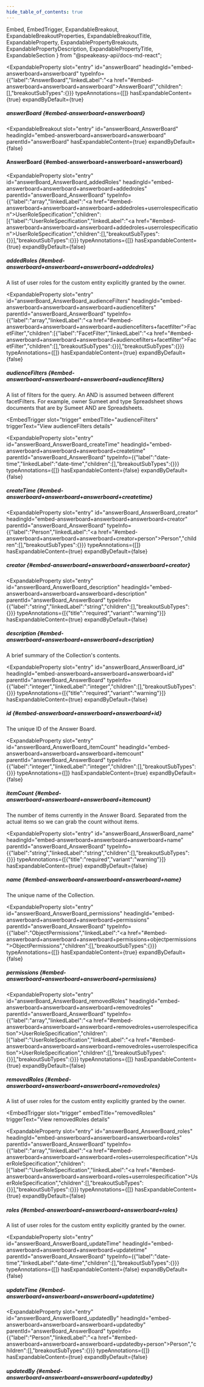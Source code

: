 ```yaml
---
hide_table_of_contents: true
---
```

  Embed,
  EmbedTrigger,
  ExpandableBreakout,
  ExpandableBreakoutProperties,
  ExpandableBreakoutTitle,
  ExpandableProperty,
  ExpandablePropertyBreakouts,
  ExpandablePropertyDescription,
  ExpandablePropertyTitle,
  ExpandableSection
} from "@speakeasy-api/docs-md-react";

<ExpandableSection>

<ExpandableProperty
  slot="entry"
  id="answerBoard"
  headingId="embed-answerboard+answerboard"
  typeInfo={{"label":"AnswerBoard","linkedLabel":"<a href=\"#embed-answerboard+answerboard+answerboard\">AnswerBoard</a>","children":[],"breakoutSubTypes":{}}}
  typeAnnotations={[]}
  hasExpandableContent={true}
  expandByDefault={true}
>

<ExpandablePropertyTitle slot="title">

##### answerBoard \{#embed-answerboard+answerboard\}

</ExpandablePropertyTitle>

<ExpandablePropertyBreakouts slot="breakouts">

<ExpandableBreakout
  slot="entry"
  id="answerBoard_AnswerBoard"
  headingId="embed-answerboard+answerboard+answerboard"
  parentId="answerBoard"
  hasExpandableContent={true}
  expandByDefault={false}
>

<ExpandableBreakoutTitle slot="title">

#### AnswerBoard \{#embed-answerboard+answerboard+answerboard\}

</ExpandableBreakoutTitle>

<ExpandableBreakoutProperties slot="properties">

<ExpandableProperty
  slot="entry"
  id="answerBoard_AnswerBoard_addedRoles"
  headingId="embed-answerboard+answerboard+answerboard+addedroles"
  parentId="answerBoard_AnswerBoard"
  typeInfo={{"label":"array","linkedLabel":"<a href=\"#embed-answerboard+answerboard+answerboard+addedroles+userrolespecification\">UserRoleSpecification</a>","children":[{"label":"UserRoleSpecification","linkedLabel":"<a href=\"#embed-answerboard+answerboard+answerboard+addedroles+userrolespecification\">UserRoleSpecification</a>","children":[],"breakoutSubTypes":{}}],"breakoutSubTypes":{}}}
  typeAnnotations={[]}
  hasExpandableContent={true}
  expandByDefault={false}
>

<ExpandablePropertyTitle slot="title">

##### addedRoles \{#embed-answerboard+answerboard+answerboard+addedroles\}

</ExpandablePropertyTitle>

<ExpandablePropertyDescription slot="description">

A list of user roles for the custom entity explicitly granted by the owner.

</ExpandablePropertyDescription>

</ExpandableProperty>

<ExpandableProperty
  slot="entry"
  id="answerBoard_AnswerBoard_audienceFilters"
  headingId="embed-answerboard+answerboard+answerboard+audiencefilters"
  parentId="answerBoard_AnswerBoard"
  typeInfo={{"label":"array","linkedLabel":"<a href=\"#embed-answerboard+answerboard+answerboard+audiencefilters+facetfilter\">FacetFilter</a>","children":[{"label":"FacetFilter","linkedLabel":"<a href=\"#embed-answerboard+answerboard+answerboard+audiencefilters+facetfilter\">FacetFilter</a>","children":[],"breakoutSubTypes":{}}],"breakoutSubTypes":{}}}
  typeAnnotations={[]}
  hasExpandableContent={true}
  expandByDefault={false}
>

<ExpandablePropertyTitle slot="title">

##### audienceFilters \{#embed-answerboard+answerboard+answerboard+audiencefilters\}

</ExpandablePropertyTitle>

<ExpandablePropertyDescription slot="description">

A list of filters for the query. An AND is assumed between different facetFilters. For example, owner Sumeet and type Spreadsheet shows documents that are by Sumeet AND are Spreadsheets.

</ExpandablePropertyDescription>

<Embed slot="embed">

<EmbedTrigger
  slot="trigger"
  embedTitle="audienceFilters"
  triggerText="View audienceFilters details"
>

<Embedaudiencefilters />

</EmbedTrigger>

</Embed>

</ExpandableProperty>

<ExpandableProperty
  slot="entry"
  id="answerBoard_AnswerBoard_createTime"
  headingId="embed-answerboard+answerboard+answerboard+createtime"
  parentId="answerBoard_AnswerBoard"
  typeInfo={{"label":"date-time","linkedLabel":"date-time","children":[],"breakoutSubTypes":{}}}
  typeAnnotations={[]}
  hasExpandableContent={false}
  expandByDefault={false}
>

<ExpandablePropertyTitle slot="title">

##### createTime \{#embed-answerboard+answerboard+answerboard+createtime\}

</ExpandablePropertyTitle>

</ExpandableProperty>

<ExpandableProperty
  slot="entry"
  id="answerBoard_AnswerBoard_creator"
  headingId="embed-answerboard+answerboard+answerboard+creator"
  parentId="answerBoard_AnswerBoard"
  typeInfo={{"label":"Person","linkedLabel":"<a href=\"#embed-answerboard+answerboard+answerboard+creator+person\">Person</a>","children":[],"breakoutSubTypes":{}}}
  typeAnnotations={[]}
  hasExpandableContent={true}
  expandByDefault={false}
>

<ExpandablePropertyTitle slot="title">

##### creator \{#embed-answerboard+answerboard+answerboard+creator\}

</ExpandablePropertyTitle>

<Embed slot="embed">

<EmbedTrigger slot="trigger" embedTitle="creator" triggerText="View creator details">

<Embedcreator />

</EmbedTrigger>

</Embed>

</ExpandableProperty>

<ExpandableProperty
  slot="entry"
  id="answerBoard_AnswerBoard_description"
  headingId="embed-answerboard+answerboard+answerboard+description"
  parentId="answerBoard_AnswerBoard"
  typeInfo={{"label":"string","linkedLabel":"string","children":[],"breakoutSubTypes":{}}}
  typeAnnotations={[{"title":"required","variant":"warning"}]}
  hasExpandableContent={true}
  expandByDefault={false}
>

<ExpandablePropertyTitle slot="title">

##### description \{#embed-answerboard+answerboard+answerboard+description\}

</ExpandablePropertyTitle>

<ExpandablePropertyDescription slot="description">

A brief summary of the Collection's contents.

</ExpandablePropertyDescription>

</ExpandableProperty>

<ExpandableProperty
  slot="entry"
  id="answerBoard_AnswerBoard_id"
  headingId="embed-answerboard+answerboard+answerboard+id"
  parentId="answerBoard_AnswerBoard"
  typeInfo={{"label":"integer","linkedLabel":"integer","children":[],"breakoutSubTypes":{}}}
  typeAnnotations={[{"title":"required","variant":"warning"}]}
  hasExpandableContent={true}
  expandByDefault={false}
>

<ExpandablePropertyTitle slot="title">

##### id \{#embed-answerboard+answerboard+answerboard+id\}

</ExpandablePropertyTitle>

<ExpandablePropertyDescription slot="description">

The unique ID of the Answer Board.

</ExpandablePropertyDescription>

</ExpandableProperty>

<ExpandableProperty
  slot="entry"
  id="answerBoard_AnswerBoard_itemCount"
  headingId="embed-answerboard+answerboard+answerboard+itemcount"
  parentId="answerBoard_AnswerBoard"
  typeInfo={{"label":"integer","linkedLabel":"integer","children":[],"breakoutSubTypes":{}}}
  typeAnnotations={[]}
  hasExpandableContent={true}
  expandByDefault={false}
>

<ExpandablePropertyTitle slot="title">

##### itemCount \{#embed-answerboard+answerboard+answerboard+itemcount\}

</ExpandablePropertyTitle>

<ExpandablePropertyDescription slot="description">

The number of items currently in the Answer Board. Separated from the actual items so we can grab the count without items.

</ExpandablePropertyDescription>

</ExpandableProperty>

<ExpandableProperty
  slot="entry"
  id="answerBoard_AnswerBoard_name"
  headingId="embed-answerboard+answerboard+answerboard+name"
  parentId="answerBoard_AnswerBoard"
  typeInfo={{"label":"string","linkedLabel":"string","children":[],"breakoutSubTypes":{}}}
  typeAnnotations={[{"title":"required","variant":"warning"}]}
  hasExpandableContent={true}
  expandByDefault={false}
>

<ExpandablePropertyTitle slot="title">

##### name \{#embed-answerboard+answerboard+answerboard+name\}

</ExpandablePropertyTitle>

<ExpandablePropertyDescription slot="description">

The unique name of the Collection.

</ExpandablePropertyDescription>

</ExpandableProperty>

<ExpandableProperty
  slot="entry"
  id="answerBoard_AnswerBoard_permissions"
  headingId="embed-answerboard+answerboard+answerboard+permissions"
  parentId="answerBoard_AnswerBoard"
  typeInfo={{"label":"ObjectPermissions","linkedLabel":"<a href=\"#embed-answerboard+answerboard+answerboard+permissions+objectpermissions\">ObjectPermissions</a>","children":[],"breakoutSubTypes":{}}}
  typeAnnotations={[]}
  hasExpandableContent={true}
  expandByDefault={false}
>

<ExpandablePropertyTitle slot="title">

##### permissions \{#embed-answerboard+answerboard+answerboard+permissions\}

</ExpandablePropertyTitle>

<Embed slot="embed">

<EmbedTrigger slot="trigger" embedTitle="permissions" triggerText="View permissions details">

<Embedpermissions />

</EmbedTrigger>

</Embed>

</ExpandableProperty>

<ExpandableProperty
  slot="entry"
  id="answerBoard_AnswerBoard_removedRoles"
  headingId="embed-answerboard+answerboard+answerboard+removedroles"
  parentId="answerBoard_AnswerBoard"
  typeInfo={{"label":"array","linkedLabel":"<a href=\"#embed-answerboard+answerboard+answerboard+removedroles+userrolespecification\">UserRoleSpecification</a>","children":[{"label":"UserRoleSpecification","linkedLabel":"<a href=\"#embed-answerboard+answerboard+answerboard+removedroles+userrolespecification\">UserRoleSpecification</a>","children":[],"breakoutSubTypes":{}}],"breakoutSubTypes":{}}}
  typeAnnotations={[]}
  hasExpandableContent={true}
  expandByDefault={false}
>

<ExpandablePropertyTitle slot="title">

##### removedRoles \{#embed-answerboard+answerboard+answerboard+removedroles\}

</ExpandablePropertyTitle>

<ExpandablePropertyDescription slot="description">

A list of user roles for the custom entity explicitly granted by the owner.

</ExpandablePropertyDescription>

<Embed slot="embed">

<EmbedTrigger
  slot="trigger"
  embedTitle="removedRoles"
  triggerText="View removedRoles details"
>

<Embedremovedroles />

</EmbedTrigger>

</Embed>

</ExpandableProperty>

<ExpandableProperty
  slot="entry"
  id="answerBoard_AnswerBoard_roles"
  headingId="embed-answerboard+answerboard+answerboard+roles"
  parentId="answerBoard_AnswerBoard"
  typeInfo={{"label":"array","linkedLabel":"<a href=\"#embed-answerboard+answerboard+answerboard+roles+userrolespecification\">UserRoleSpecification</a>","children":[{"label":"UserRoleSpecification","linkedLabel":"<a href=\"#embed-answerboard+answerboard+answerboard+roles+userrolespecification\">UserRoleSpecification</a>","children":[],"breakoutSubTypes":{}}],"breakoutSubTypes":{}}}
  typeAnnotations={[]}
  hasExpandableContent={true}
  expandByDefault={false}
>

<ExpandablePropertyTitle slot="title">

##### roles \{#embed-answerboard+answerboard+answerboard+roles\}

</ExpandablePropertyTitle>

<ExpandablePropertyDescription slot="description">

A list of user roles for the custom entity explicitly granted by the owner.

</ExpandablePropertyDescription>

<Embed slot="embed">

<EmbedTrigger slot="trigger" embedTitle="roles" triggerText="View roles details">

<Embedroles />

</EmbedTrigger>

</Embed>

</ExpandableProperty>

<ExpandableProperty
  slot="entry"
  id="answerBoard_AnswerBoard_updateTime"
  headingId="embed-answerboard+answerboard+answerboard+updatetime"
  parentId="answerBoard_AnswerBoard"
  typeInfo={{"label":"date-time","linkedLabel":"date-time","children":[],"breakoutSubTypes":{}}}
  typeAnnotations={[]}
  hasExpandableContent={false}
  expandByDefault={false}
>

<ExpandablePropertyTitle slot="title">

##### updateTime \{#embed-answerboard+answerboard+answerboard+updatetime\}

</ExpandablePropertyTitle>

</ExpandableProperty>

<ExpandableProperty
  slot="entry"
  id="answerBoard_AnswerBoard_updatedBy"
  headingId="embed-answerboard+answerboard+answerboard+updatedby"
  parentId="answerBoard_AnswerBoard"
  typeInfo={{"label":"Person","linkedLabel":"<a href=\"#embed-answerboard+answerboard+answerboard+updatedby+person\">Person</a>","children":[],"breakoutSubTypes":{}}}
  typeAnnotations={[]}
  hasExpandableContent={true}
  expandByDefault={false}
>

<ExpandablePropertyTitle slot="title">

##### updatedBy \{#embed-answerboard+answerboard+answerboard+updatedby\}

</ExpandablePropertyTitle>

<Embed slot="embed">

<EmbedTrigger slot="trigger" embedTitle="updatedBy" triggerText="View updatedBy details">

<Embedupdatedby />

</EmbedTrigger>

</Embed>

</ExpandableProperty>

</ExpandableBreakoutProperties>

</ExpandableBreakout>

</ExpandablePropertyBreakouts>

</ExpandableProperty>

</ExpandableSection>